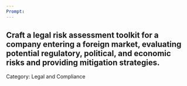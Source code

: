 ```yaml
---
Prompt:
---
```

Craft a legal risk assessment toolkit for a company entering a foreign market, evaluating potential regulatory, political, and economic risks and providing mitigation strategies.
---
Category: Legal and Compliance
